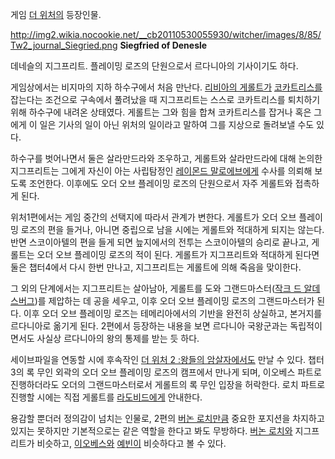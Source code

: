 게임 [[더 위처]]의 등장인물.

http://img2.wikia.nocookie.net/__cb20110530055930/witcher/images/8/85/Tw2_journal_Siegried.png
'''Siegfried of Denesle'''

데네슬의 지그프리트. 플레이밍 로즈의 단원으로서 르다니아의 기사이기도 하다.

게임상에서는 비지마의 지하 하수구에서 처음 만난다. [[리비아의 게롤트]]가 [[코카트리스]]를 잡는다는 조건으로 구속에서 풀려났을 때 지그프리트는 스스로 코카트리스를 퇴치하기 위해 하수구에 내려온 상태였다. 게롤트는 그와 힘을 합쳐 코카트리스를 잡거나 혹은 그에게 이 일은 기사의 일이 아닌 위처의 일이라고 말하여 그를 지상으로 돌려보낼 수도 있다.

하수구를 벗어나면서 둘은 살라만드라와 조우하고, 게롤트와 살라만드라에 대해 논의한 지그프리트는 그에게 자신이 아는 사립탐정인 [[레이몬드 말로에브]]에게 수사를 의뢰해 보도록 조언한다. 이후에도 오더 오브 플레이밍 로즈의 단원으로서 자주 게롤트와 접촉하게 된다.

위처1편에서는 게임 중간의 선택지에 따라서 관계가 변한다. 게롤트가 오더 오브 플레이밍 로즈의 편을 들거나, 아니면 중립으로 남을 시에는 게롤트와 적대하게 되지는 않는다. 반면 스코이아텔의 편을 들게 되면 늪지에서의 전투는 스코이아텔의 승리로 끝나고, 게롤트는 오더 오브 플레이밍 로즈의 적이 된다. 게롤트가 지그프리트와 적대하게 된다면 둘은 챕터4에서 다시 한번 만나고, 지그프리트는 게롤트에 의해 죽음을 맞이한다.

그 외의 단계에서는 지그프리트는 살아남아, 게롤트를 도와 그랜드마스터([[작크 드 알데스버그]])를 제압하는 데 공을 세우고, 이후 오더 오브 플레이밍 로즈의 그랜드마스터가 된다. 이후 오더 오브 플레이밍 로즈는 테메리아에서의 기반을 완전히 상실하고, 본거지를 르다니아로 옮기게 된다. 2편에서 등장하는 내용을 보면 르다니아 국왕군과는 독립적이면서도 사실상 르다니아의 왕의 통제를 받는 듯 하다.

세이브파일을 연동할 시에 후속작인 [[더 위처 2 :왕들의 암살자]]에서도 만날 수 있다. 챕터 3의 록 무인 외곽의 오더 오브 플레이밍 로즈의 캠프에서 만나게 되며, 이오베스 파트로 진행하더라도 오더의 그랜드마스터로서 게롤트의 록 무인 입장을 허락한다. 로치 파트로 진행할 시에는 직접 게롤트를 [[라도비드]]에게 안내한다.

용감할 뿐더러 정의감이 넘치는 인물로, 2편의 [[버논 로치]]만큼 중요한 포지션을 차지하고 있지는 못하지만 기본적으로는 같은 역할을 한다고 봐도 무방하다. [[버논 로치]]와 지그프리트가 비슷하고, [[이오베스]]와 [[예빈]]이 비슷하다고 볼 수 있다.
